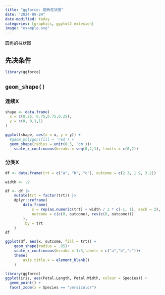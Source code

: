 ```yaml
---
title: "ggforce: 圆角柱状图"
date: "2024-09-24"
date-modified: today
categories: [graphics, ggplot2 extesion]
image: "example.svg"
---
```


圆角的柱状图

## 先决条件

```r
library(ggforce)
```

## `geom_shape()`

### 连续X

```r
shape <- data.frame(
  x = c(0.25, 0.75,0.75,0.25),
  y = c(0, 0,1,1)
)

ggplot(shape, aes(x = x, y = y)) +
  #geom_polygon(fill = 'red') +
  geom_shape(radius = unit(0.5, 'cm'))+
    scale_x_continuous(breaks = seq(0,2,1), limits = c(0,2))
```

### 分类X

```r
df <- data.frame(trt = c("a", "b", "c"), outcome = c(2.3, 1.9, 3.2))

width <- .9

df <- df |>
    mutate(trt = factor(trt)) |>
    dplyr::reframe(
        data.frame(
            x = rep(as.numeric(trt) + width / 2 * c(-1, 1), each = 2), # 指定条形图四个角的坐标
            outcome = c(c(0, outcome), rev(c(0, outcome)))
        ),
        .by = trt
    )
df

ggplot(df, aes(x, outcome, fill = trt)) +
    geom_shape(radius = .05)+
    scale_x_continuous(breaks = 1:3,labels = c("a","b","c"))+
    theme(
        axis.title.x = element_blank()
    )

```

```r
library(ggforce)
ggplot(iris, aes(Petal.Length, Petal.Width, colour = Species)) +
  geom_point() +
  facet_zoom(x = Species == "versicolor")
```

